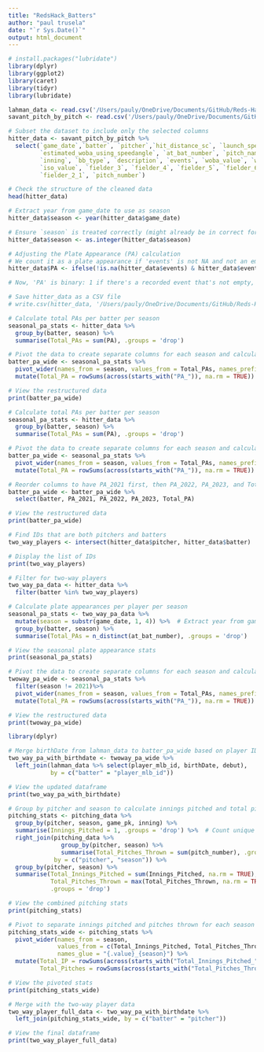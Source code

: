 ---
title: "RedsHack_Batters"
author: "paul trusela"
date: "`r Sys.Date()`"
output: html_document
---

```{r setup, include=FALSE}
# install.packages("lubridate")
library(dplyr)
library(ggplot2)
library(caret)
library(tidyr)
library(lubridate)

lahman_data <- read.csv('/Users/pauly/OneDrive/Documents/GitHub/Reds-Hackathon/lahman_people.csv')
savant_pitch_by_pitch <- read.csv('/Users/pauly/OneDrive/Documents/GitHub/Reds-Hackathon/savant_data_2021_2023.csv')
```


```{r}
# Subset the dataset to include only the selected columns
hitter_data <- savant_pitch_by_pitch %>%
  select(`game_date`,`batter`, `pitcher`,`hit_distance_sc`, `launch_speed_angle`, `launch_angle`, `estimated_ba_using_speedangle`, 
         `estimated_woba_using_speedangle`, `at_bat_number`, `pitch_name`, `game_pk`, `launch_speed`, 
         `inning`, `bb_type`, `description`, `events`, `woba_value`, `woba_denom`, `babip_value`, 
         `iso_value`, `fielder_3`, `fielder_4`, `fielder_5`, `fielder_6`, `fielder_7`, `fielder_8`, `fielder_9`,
         `fielder_2_1`, `pitch_number`)

# Check the structure of the cleaned data
head(hitter_data)

# Extract year from game_date to use as season
hitter_data$season <- year(hitter_data$game_date)

```

```{r}
# Ensure `season` is treated correctly (might already be in correct format based on your list)
hitter_data$season <- as.integer(hitter_data$season)

# Adjusting the Plate Appearance (PA) calculation
# We count it as a plate appearance if 'events' is not NA and not an empty string
hitter_data$PA <- ifelse(!is.na(hitter_data$events) & hitter_data$events != "", 1, 0)

# Now, 'PA' is binary: 1 if there's a recorded event that's not empty, 0 otherwise.

```

```{r}
# Save hitter_data as a CSV file
# write.csv(hitter_data, '/Users/pauly/OneDrive/Documents/GitHub/Reds-Hackathon/hitter_data.csv', row.names = FALSE)

```

```{r}
# Calculate total PAs per batter per season
seasonal_pa_stats <- hitter_data %>%
  group_by(batter, season) %>%
  summarise(Total_PAs = sum(PA), .groups = 'drop')

# Pivot the data to create separate columns for each season and calculate the total PAs across all seasons
batter_pa_wide <- seasonal_pa_stats %>%
  pivot_wider(names_from = season, values_from = Total_PAs, names_prefix = "PA_") %>%
  mutate(Total_PA = rowSums(across(starts_with("PA_")), na.rm = TRUE))  # Calculate total PAs

# View the restructured data
print(batter_pa_wide)

```

```{r}
# Calculate total PAs per batter per season
seasonal_pa_stats <- hitter_data %>%
  group_by(batter, season) %>%
  summarise(Total_PAs = sum(PA), .groups = 'drop')

# Pivot the data to create separate columns for each season and calculate the total PAs across all seasons
batter_pa_wide <- seasonal_pa_stats %>%
  pivot_wider(names_from = season, values_from = Total_PAs, names_prefix = "PA_") %>%
  mutate(Total_PA = rowSums(across(starts_with("PA_")), na.rm = TRUE))  # Calculate total PAs

# Reorder columns to have PA_2021 first, then PA_2022, PA_2023, and Total_PA
batter_pa_wide <- batter_pa_wide %>%
  select(batter, PA_2021, PA_2022, PA_2023, Total_PA)

# View the restructured data
print(batter_pa_wide)

```

```{r}
# Find IDs that are both pitchers and batters
two_way_players <- intersect(hitter_data$pitcher, hitter_data$batter)

# Display the list of IDs
print(two_way_players)

```

```{r}
# Filter for two-way players
two_way_pa_data <- hitter_data %>%
  filter(batter %in% two_way_players)

# Calculate plate appearances per player per season
seasonal_pa_stats <- two_way_pa_data %>%
  mutate(season = substr(game_date, 1, 4)) %>%  # Extract year from game_date
  group_by(batter, season) %>%
  summarise(Total_PAs = n_distinct(at_bat_number), .groups = 'drop')

# View the seasonal plate appearance stats
print(seasonal_pa_stats)
```

```{r}
# Pivot the data to create separate columns for each season and calculate the total PAs across all seasons
twoway_pa_wide <- seasonal_pa_stats %>%
  filter(season != 2021)%>%
  pivot_wider(names_from = season, values_from = Total_PAs, names_prefix = "PA_") %>%
  mutate(Total_PA = rowSums(across(starts_with("PA_")), na.rm = TRUE))  # Calculate total PAs

# View the restructured data
print(twoway_pa_wide)

```

```{r}
library(dplyr)

# Merge birthDate from lahman_data to batter_pa_wide based on player IDs
two_way_pa_with_birthdate <- twoway_pa_wide %>%
  left_join(lahman_data %>% select(player_mlb_id, birthDate, debut), 
            by = c("batter" = "player_mlb_id"))

# View the updated dataframe
print(two_way_pa_with_birthdate)

```

```{r}
# Group by pitcher and season to calculate innings pitched and total pitches thrown
pitching_stats <- pitching_data %>%
  group_by(pitcher, season, game_pk, inning) %>%  
  summarise(Innings_Pitched = 1, .groups = 'drop') %>%  # Count unique innings pitched
  right_join(pitching_data %>%
               group_by(pitcher, season) %>%
               summarise(Total_Pitches_Thrown = sum(pitch_number), .groups = 'drop'), 
             by = c("pitcher", "season")) %>%
  group_by(pitcher, season) %>%
  summarise(Total_Innings_Pitched = sum(Innings_Pitched, na.rm = TRUE),
            Total_Pitches_Thrown = max(Total_Pitches_Thrown, na.rm = TRUE),  # Ensure no duplication of sum
            .groups = 'drop')

# View the combined pitching stats
print(pitching_stats)

```

```{r}
# Pivot to separate innings pitched and pitches thrown for each season
pitching_stats_wide <- pitching_stats %>%
  pivot_wider(names_from = season, 
              values_from = c(Total_Innings_Pitched, Total_Pitches_Thrown),
              names_glue = "{.value}_{season}") %>%
  mutate(Total_IP = rowSums(across(starts_with("Total_Innings_Pitched_")), na.rm = TRUE),
         Total_Pitches = rowSums(across(starts_with("Total_Pitches_Thrown_")), na.rm = TRUE))

# View the pivoted stats
print(pitching_stats_wide)

```

```{r}
# Merge with the two-way player data
two_way_player_full_data <- two_way_pa_with_birthdate %>%
  left_join(pitching_stats_wide, by = c("batter" = "pitcher"))

# View the final dataframe
print(two_way_player_full_data)

```

